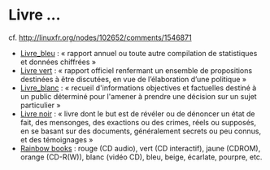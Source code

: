 = Livre ... =
cf. http://linuxfr.org/nodes/102652/comments/1546871 

* [[http://fr.wikipedia.org/wiki/Livre_bleu|Livre_bleu]] : « rapport annuel ou toute autre compilation de statistiques et données chiffrées »
* [[http://fr.wikipedia.org/wiki/Livre_vert_%28rapport%29|Livre vert]] : « rapport officiel renfermant un ensemble de propositions destinées à être discutées, en vue de l’élaboration d’une politique »
* [[http://fr.wikipedia.org/wiki/Livre_blanc|Livre_blanc]] : « recueil d'informations objectives et factuelles destiné à un public déterminé pour l'amener à prendre une décision sur un sujet particulier »
* [[http://fr.wikipedia.org/wiki/Livre_noir|Livre noir]] : « livre dont le but est de révéler ou de dénoncer un état de fait, des mensonges, des exactions ou des crimes, réels ou supposés, en se basant sur des documents, généralement secrets ou peu connus, et des témoignages »
* [[http://en.wikipedia.org/wiki/Rainbow_Books|Rainbow books]] : rouge (CD audio), vert (CD interactif), jaune (CDROM), orange (CD-R(W)), blanc (vidéo CD), bleu, beige, écarlate, pourpre, etc.

